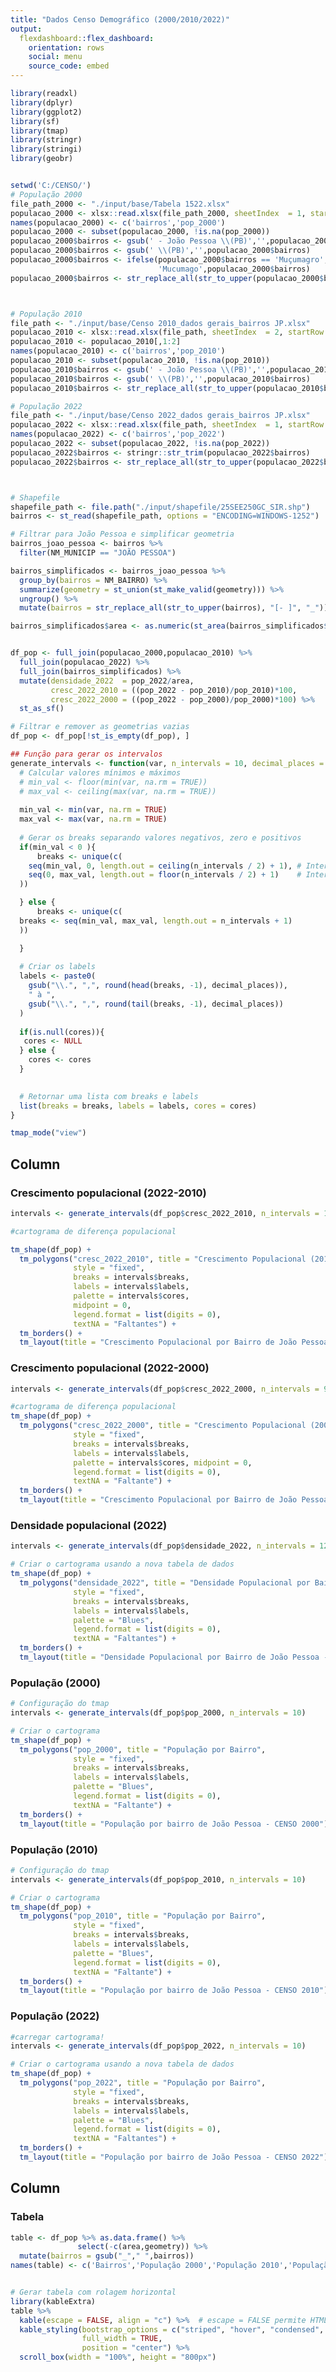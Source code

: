 ```yaml
---
title: "Dados Censo Demográfico (2000/2010/2022)"
output: 
  flexdashboard::flex_dashboard:
    orientation: rows
    social: menu
    source_code: embed
---
```


```r
library(readxl)
library(dplyr)
library(ggplot2)
library(sf)
library(tmap)
library(stringr)
library(stringi)
library(geobr)


setwd('C:/CENSO/')
# População 2000
file_path_2000 <- "./input/base/Tabela 1522.xlsx"
populacao_2000 <- xlsx::read.xlsx(file_path_2000, sheetIndex  = 1, startRow = 2, encoding="UTF-8")
names(populacao_2000) <- c('bairros','pop_2000')
populacao_2000 <- subset(populacao_2000, !is.na(pop_2000))
populacao_2000$bairros <- gsub(' - João Pessoa \\(PB)','',populacao_2000$bairros)
populacao_2000$bairros <- gsub(' \\(PB)','',populacao_2000$bairros)
populacao_2000$bairros <- ifelse(populacao_2000$bairros == 'Muçumagro',
                                 'Mucumago',populacao_2000$bairros)
populacao_2000$bairros <- str_replace_all(str_to_upper(populacao_2000$bairros), "[- ]", "_")



# População 2010
file_path <- "./input/base/Censo 2010_dados gerais_bairros JP.xlsx"
populacao_2010 <- xlsx::read.xlsx(file_path, sheetIndex  = 2, startRow = 6, encoding="UTF-8")
populacao_2010 <- populacao_2010[,1:2]
names(populacao_2010) <- c('bairros','pop_2010')
populacao_2010 <- subset(populacao_2010, !is.na(pop_2010))
populacao_2010$bairros <- gsub(' - João Pessoa \\(PB)','',populacao_2010$bairros)
populacao_2010$bairros <- gsub(' \\(PB)','',populacao_2010$bairros)
populacao_2010$bairros <- str_replace_all(str_to_upper(populacao_2010$bairros), "[- ]", "_")

# População 2022
file_path <- "./input/base/Censo 2022_dados gerais_bairros JP.xlsx"
populacao_2022 <- xlsx::read.xlsx(file_path, sheetIndex  = 1, startRow = 5, encoding="UTF-8")
names(populacao_2022) <- c('bairros','pop_2022')
populacao_2022 <- subset(populacao_2022, !is.na(pop_2022))
populacao_2022$bairros <- stringr::str_trim(populacao_2022$bairros)
populacao_2022$bairros <- str_replace_all(str_to_upper(populacao_2022$bairros), "[- ]", "_")



# Shapefile
shapefile_path <- file.path("./input/shapefile/25SEE250GC_SIR.shp")
bairros <- st_read(shapefile_path, options = "ENCODING=WINDOWS-1252")

# Filtrar para João Pessoa e simplificar geometria
bairros_joao_pessoa <- bairros %>%
  filter(NM_MUNICIP == "JOÃO PESSOA")

bairros_simplificados <- bairros_joao_pessoa %>%
  group_by(bairros = NM_BAIRRO) %>%
  summarize(geometry = st_union(st_make_valid(geometry))) %>%
  ungroup() %>%
  mutate(bairros = str_replace_all(str_to_upper(bairros), "[- ]", "_"))

bairros_simplificados$area <- as.numeric(st_area(bairros_simplificados$geometry)/1000)


df_pop <- full_join(populacao_2000,populacao_2010) %>%
  full_join(populacao_2022) %>% 
  full_join(bairros_simplificados) %>% 
  mutate(densidade_2022  = pop_2022/area,
         cresc_2022_2010 = ((pop_2022 - pop_2010)/pop_2010)*100,
         cresc_2022_2000 = ((pop_2022 - pop_2000)/pop_2000)*100) %>% 
  st_as_sf()

# Filtrar e remover as geometrias vazias
df_pop <- df_pop[!st_is_empty(df_pop), ]

## Função para gerar os intervalos
generate_intervals <- function(var, n_intervals = 10, decimal_places = 2, cores = NULL) {
  # Calcular valores mínimos e máximos
  # min_val <- floor(min(var, na.rm = TRUE))
  # max_val <- ceiling(max(var, na.rm = TRUE))
  
  min_val <- min(var, na.rm = TRUE)
  max_val <- max(var, na.rm = TRUE)
  
  # Gerar os breaks separando valores negativos, zero e positivos
  if(min_val < 0 ){
      breaks <- unique(c(
    seq(min_val, 0, length.out = ceiling(n_intervals / 2) + 1), # Intervalos negativos até zero
    seq(0, max_val, length.out = floor(n_intervals / 2) + 1)    # Intervalos positivos a partir de zero
  ))

  } else {
      breaks <- unique(c(
  breaks <- seq(min_val, max_val, length.out = n_intervals + 1)
  ))

  }
  
  # Criar os labels
  labels <- paste0(
    gsub("\\.", ",", round(head(breaks, -1), decimal_places)), 
    " à ", 
    gsub("\\.", ",", round(tail(breaks, -1), decimal_places))
  )
  
  if(is.null(cores)){
   cores <- NULL 
  } else {
    cores <- cores
  }

  
  # Retornar uma lista com breaks e labels
  list(breaks = breaks, labels = labels, cores = cores)
}

tmap_mode("view")
```


Column {.tabset}
-------------------------------------
   
### Crescimento populacional (2022-2010)

```r

intervals <- generate_intervals(df_pop$cresc_2022_2010, n_intervals = 10, cores = c("red","pink",  "white", "lightblue","blue"))

#cartograma de diferença populacional

tm_shape(df_pop) +
  tm_polygons("cresc_2022_2010", title = "Crescimento Populacional (2010-2022)",
              style = "fixed",
              breaks = intervals$breaks, 
              labels = intervals$labels,
              palette = intervals$cores, 
              midpoint = 0,
              legend.format = list(digits = 0),
              textNA = "Faltantes") +
  tm_borders() +
  tm_layout(title = "Crescimento Populacional por Bairro de João Pessoa entre 2010 e 2022")

```

### Crescimento populacional (2022-2000)

```r
intervals <- generate_intervals(df_pop$cresc_2022_2000, n_intervals = 9, cores = c("red","pink",  "white", "lightblue","blue"))

#cartograma de diferença populacional
tm_shape(df_pop) +
  tm_polygons("cresc_2022_2000", title = "Crescimento Populacional (2000-2022)",
              style = "fixed",
              breaks = intervals$breaks, 
              labels = intervals$labels,
              palette = intervals$cores, midpoint = 0,
              legend.format = list(digits = 0),
              textNA = "Faltante") +
  tm_borders() +
  tm_layout(title = "Crescimento Populacional por Bairro de João Pessoa entre 2010 e 2022")

```




### Densidade populacional (2022)

```r
intervals <- generate_intervals(df_pop$densidade_2022, n_intervals = 12)

# Criar o cartograma usando a nova tabela de dados
tm_shape(df_pop) +
  tm_polygons("densidade_2022", title = "Densidade Populacional por Bairro",
              style = "fixed",
              breaks = intervals$breaks, 
              labels = intervals$labels,
              palette = "Blues",
              legend.format = list(digits = 0),
              textNA = "Faltantes") +
  tm_borders() +
  tm_layout(title = "Densidade Populacional por Bairro de João Pessoa - CENSO 2022")
```

### População (2000)

```r
# Configuração do tmap
intervals <- generate_intervals(df_pop$pop_2000, n_intervals = 10)

# Criar o cartograma
tm_shape(df_pop) +
  tm_polygons("pop_2000", title = "População por Bairro",
              style = "fixed",
              breaks = intervals$breaks, 
              labels = intervals$labels,
              palette = "Blues",
              legend.format = list(digits = 0),
              textNA = "Faltante") +
  tm_borders() +
  tm_layout(title = "População por bairro de João Pessoa - CENSO 2000")
```

### População (2010)

```r
# Configuração do tmap
intervals <- generate_intervals(df_pop$pop_2010, n_intervals = 10)

# Criar o cartograma
tm_shape(df_pop) +
  tm_polygons("pop_2010", title = "População por Bairro",
              style = "fixed",
              breaks = intervals$breaks, 
              labels = intervals$labels,
              palette = "Blues",
              legend.format = list(digits = 0),
              textNA = "Faltante") +
  tm_borders() +
  tm_layout(title = "População por bairro de João Pessoa - CENSO 2010")
```

### População (2022)

```r
#carregar cartograma!
intervals <- generate_intervals(df_pop$pop_2022, n_intervals = 10)

# Criar o cartograma usando a nova tabela de dados
tm_shape(df_pop) +
  tm_polygons("pop_2022", title = "População por Bairro",
              style = "fixed",
              breaks = intervals$breaks, 
              labels = intervals$labels,
              palette = "Blues",
              legend.format = list(digits = 0),
              textNA = "Faltantes") +
  tm_borders() +
  tm_layout(title = "População por bairro de João Pessoa - CENSO 2022")
```

Column 
-------------------------------------

### Tabela

```r
table <- df_pop %>% as.data.frame() %>% 
               select(-c(area,geometry)) %>% 
  mutate(bairros = gsub("_"," ",bairros))
names(table) <- c('Bairros','População 2000','População 2010','População 2022','Densidade 2022 (hab/km²)','Crescimento (2022-2010)','Crescimento (2010-2000)')


# Gerar tabela com rolagem horizontal
library(kableExtra)
table %>%
  kable(escape = FALSE, align = "c") %>%  # escape = FALSE permite HTML no título
  kable_styling(bootstrap_options = c("striped", "hover", "condensed", "responsive"), 
                full_width = TRUE, 
                position = "center") %>% 
  scroll_box(width = "100%", height = "800px")
```
